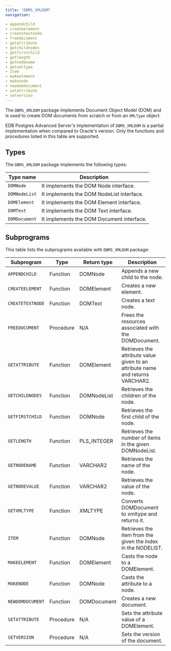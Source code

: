 ```yaml
---
title: "DBMS_XMLDOM"
navigation:

- appendchild
- createelement
- createtextnode
- freedocument
- getattribute
- getchildnodes
- getfirstchild
- getlength
- getnodename
- getxmltype
- item
- makeelement
- makenode
- newdomdocument
- setattribute
- setversion
---
```


The `DBMS_XMLDOM` package implements Document Object Model (DOM) and is used to create DOM documents from scratch or from an `XMLType` object.

EDB Postgres Advanced Server's implementation of `DBMS_XMLDOM` is a partial implementation when compared to Oracle's version. Only the functions and procedures listed in this table are supported.

## Types 

The `DBMS_XMLDOM` package implements the following types:

| Type name     | Description                               |
|---------------|-------------------------------------------|
| `DOMNode`     | It implements the DOM Node interface.     |
| `DOMNodeList` | It implements the DOM NodeList interface. |
| `DOMElement`  | It implements the DOM Element interface.  |
| `DOMText`     | It implements the DOM Text interface.     |
| `DOMDocument` | It implements the DOM Document interface. |

## Subprograms 

This table lists the subprograms available with `DBMS_XMLDOM` package:

| Subprogram       | Type      | Return type | Description                                                                    |
|------------------|-----------|-------------|--------------------------------------------------------------------------------|
| `APPENDCHILD`    | Function  | DOMNode     | Appends a new child to the node.                                               |
| `CREATEELEMENT`  | Function  | DOMElement  | Creates a new element.                                                         |
| `CREATETEXTNODE` | Function  | DOMText     | Creates a text node.                                                           |
| `FREEDOCUMENT`   | Procedure | N/A         | Frees the resources associated with the DOMDocument.                           |
| `GETATTRIBUTE`   | Function  | DOMElement  | Retrieves the attribute value given to an attribute name and returns VARCHAR2. |
| `GETCHILDNODES`  | Function  | DOMNodeList | Retrieves the children of the node.                                            |
| `GETFIRSTCHILD`  | Function  | DOMNode     | Retrieves the first child of the node.                                         |
| `GETLENGTH`      | Function  | PLS_INTEGER | Retrieves the number of items in the given DOMNodeList.                        |
| `GETNODENAME`    | Function  | VARCHAR2    | Retrieves the name of the node.                                                |
| `GETNODEVALUE`   | Function  | VARCHAR2    | Retrieves the value of the node.                                               |
| `GETXMLTYPE`     | Function  | XMLTYPE     | Converts DOMDocument to xmltype and returns it.                                |
| `ITEM`           | Function  | DOMNode     | Retrieves the item from the given the index in the NODELIST.                   |
| `MAKEELEMENT`    | Function  | DOMElement  | Casts the node to a DOMElement.                                                |
| `MAKENODE`       | Function  | DOMNode     | Casts the attribute to a node.                                                 |
| `NEWDOMDOCUMENT` | Function  | DOMDocument | Creates a new document.                                                        |
| `SETATTRIBUTE`   | Procedure | N/A         | Sets the attribute value of a DOMElement.                                      |
| `SETVERSION`     | Procedure | N/A         | Sets the version of the document.                                              |



